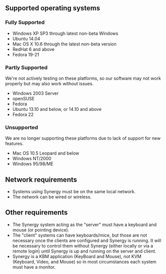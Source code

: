 ==Supported operating systems==

===Fully Supported===

* Windows XP SP3 through latest non-beta Windows
* Ubuntu 14.04
* Mac OS X 10.6 through the latest non-beta version
* RedHat 6 and above
* Fedora 19-21

===Partly Supported===

We're not actively testing on these platforms, so our software may not work properly but may also work without issues.

* Windows 2003 Server
* openSUSE
* Fedora
* Ubuntu 13.10 and below, or 14.10 and above
* Fedora 22

===Unsupported===

We are no longer supporting these platforms due to lack of support for new features.

* Mac OS 10.5 Leopard and below
* Windows NT/2000
* Windows 95/98/ME

==Network requirements==

* Systems using Synergy must be on the same local network.
* The network can be wired or wireless.

==Other requirements==

* The Synergy system acting as the "server" must have a keyboard and mouse (or pointing device).
* The "client" systems can have keyboards/mice, but those are not necessary once the clients are configured and Synergy is running. It will be necessary to control them without Synergy (either locally or via a remote login) until Synergy is up and running on the server and client.
* Synergy is a KBM application (KeyBoard and Mouse), not KVM (Keyboard, Video, and Mouse) so in most circumstances each system must have a monitor.